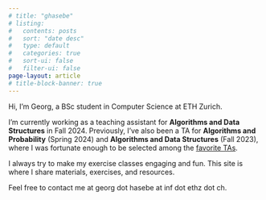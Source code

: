 ```yaml
---
# title: "ghasebe"
# listing:
#   contents: posts
#   sort: "date desc"
#   type: default
#   categories: true
#   sort-ui: false
#   filter-ui: false
page-layout: article 
# title-block-banner: true
---
```

Hi, I’m Georg, a BSc student in Computer Science at ETH Zurich.

I’m currently working as a teaching assistant for **Algorithms and Data Structures** in Fall 2024. Previously, I’ve also been a TA for **Algorithms and Probability** (Spring 2024) and **Algorithms and Data Structures** (Fall 2023), where I was fortunate enough to be selected among the [favorite TAs](https://inf.ethz.ch/news-and-events/spotlights/infk-news-channel/2023/12/vis-teaching-awards.html).

I always try to make my exercise classes engaging and fun. This site is where I share materials, exercises, and resources.

Feel free to contact me at georg dot hasebe at inf dot ethz dot ch.